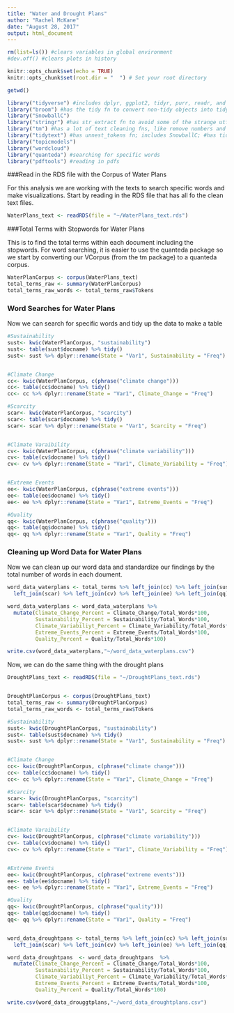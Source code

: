 ```yaml
---
title: "Water and Drought Plans"
author: "Rachel McKane"
date: "August 28, 2017"
output: html_document
---
```


```r
rm(list=ls()) #clears variables in global environment 
#dev.off() #clears plots in history

knitr::opts_chunk$set(echo = TRUE)
knitr::opts_chunk$set(root.dir = "  ") # Set your root directory 

getwd()
```

```r
library("tidyverse") #includes dplyr, ggplot2, tidyr, purr, readr, and tibble
library("broom") #has the tidy fn to convert non-tidy objects into tidy objects
library("SnowballC")
library("stringr") #has str_extract fn to avoid some of the strange utf-8 text encodings
library("tm") #has a lot of text cleaning fns, like remove numbers and punctuation; incl. NLP and slam
library("tidytext") #has unnest_tokens fn; includes SnowballC; #has tidy fn to convert topics into tidy format
library("topicmodels")
library("wordcloud")
library("quanteda") #searching for specific words
library("pdftools") #reading in pdfs
```


###Read in the RDS file with the Corpus of Water Plans

For this analysis we are working with the texts to search specific words and make visualizations. 
Start by reading in the RDS file that has all fo the clean text files. 

```r

WaterPlans_text <- readRDS(file = "~/WaterPlans_text.rds")

```


###Total Terms with Stopwords for Water Plans

This is to find the total terms within each document including the stopwords. For word searching, it is easier to use the quanteda package so we start by converting our VCorpus (from the tm package) to a quanteda corpus. 

```r

WaterPlanCorpus <- corpus(WaterPlans_text)
total_terms_raw <- summary(WaterPlanCorpus)
total_terms_raw_words <- total_terms_raw$Tokens


```

### Word Searches for Water Plans

Now we can search for specific words and tidy up the data to make a table

```r

#Sustainability
sust<- kwic(WaterPlanCorpus, "sustainability") 
sust<- table(sust$docname) %>% tidy()
sust<- sust %>% dplyr::rename(State = "Var1", Sustainability = "Freq")


#Climate Change
cc<- kwic(WaterPlanCorpus, c(phrase("climate change")))
cc<- table(cc$docname) %>% tidy()
cc<- cc %>% dplyr::rename(State = "Var1", Climate_Change = "Freq")

#Scarcity 
scar<- kwic(WaterPlanCorpus, "scarcity") 
scar<- table(scar$docname) %>% tidy()
scar<- scar %>% dplyr::rename(State = "Var1", Scarcity = "Freq")


#Climate Varaibility 
cv<- kwic(WaterPlanCorpus, c(phrase("climate variability")))
cv<- table(cv$docname) %>% tidy()
cv<- cv %>% dplyr::rename(State = "Var1", Climate_Variability = "Freq")


#Extreme Events
ee<- kwic(WaterPlanCorpus, c(phrase("extreme events")))
ee<- table(ee$docname) %>% tidy()
ee<- ee %>% dplyr::rename(State = "Var1", Extreme_Events = "Freq")

#Quality
qq<- kwic(WaterPlanCorpus, c(phrase("quality")))
qq<- table(qq$docname) %>% tidy()
qq<- qq %>% dplyr::rename(State = "Var1", Quality = "Freq")


```

### Cleaning up Word Data for Water Plans 

Now we can clean up our word data and standardize our findings by the total number of words in each doument.

```r

word_data_waterplans <- total_terms %>% left_join(cc) %>% left_join(sust) %>% 
  left_join(scar) %>% left_join(cv) %>% left_join(ee) %>% left_join(qq)

word_data_waterplans <- word_data_waterplans %>%
  mutate(Climate_Change_Percent = Climate_Change/Total_Words*100,
         Sustainability_Percent = Sustainability/Total_Words*100,
         Climate_Variabiliyt_Percent = Climate_Variability/Total_Words*100,
         Extreme_Events_Percent = Extreme_Events/Total_Words*100,
         Quality_Percent = Quality/Total_Words*100)

write.csv(word_data_waterplans,"~/word_data_waterplans.csv")

```


Now, we can do the same thing with the drought plans


```r

DroughtPlans_text <- readRDS(file = "~/DroughtPlans_text.rds")


DroughtPlanCorpus <- corpus(DroughtPlans_text)
total_terms_raw <- summary(DroughtPlanCorpus)
total_terms_raw_words <- total_terms_raw$Tokens

#Sustainability
sust<- kwic(DroughtPlanCorpus, "sustainability") 
sust<- table(sust$docname) %>% tidy()
sust<- sust %>% dplyr::rename(State = "Var1", Sustainability = "Freq")


#Climate Change
cc<- kwic(DroughtPlanCorpus, c(phrase("climate change")))
cc<- table(cc$docname) %>% tidy()
cc<- cc %>% dplyr::rename(State = "Var1", Climate_Change = "Freq")

#Scarcity 
scar<- kwic(DroughtPlanCorpus, "scarcity") 
scar<- table(scar$docname) %>% tidy()
scar<- scar %>% dplyr::rename(State = "Var1", Scarcity = "Freq")


#Climate Varaibility 
cv<- kwic(DroughtPlanCorpus, c(phrase("climate variability")))
cv<- table(cv$docname) %>% tidy()
cv<- cv %>% dplyr::rename(State = "Var1", Climate_Variability = "Freq")


#Extreme Events
ee<- kwic(DroughtPlanCorpus, c(phrase("extreme events")))
ee<- table(ee$docname) %>% tidy()
ee<- ee %>% dplyr::rename(State = "Var1", Extreme_Events = "Freq")

#Quality
qq<- kwic(DroughtPlanCorpus, c(phrase("quality")))
qq<- table(qq$docname) %>% tidy()
qq<- qq %>% dplyr::rename(State = "Var1", Quality = "Freq")


word_data_droughtpans <- total_terms %>% left_join(cc) %>% left_join(sust) %>% 
  left_join(scar) %>% left_join(cv) %>% left_join(ee) %>% left_join(qq)

word_data_droughtpans  <- word_data_droughtpans  %>%
  mutate(Climate_Change_Percent = Climate_Change/Total_Words*100,
         Sustainability_Percent = Sustainability/Total_Words*100,
         Climate_Variabiliyt_Percent = Climate_Variability/Total_Words*100,
         Extreme_Events_Percent = Extreme_Events/Total_Words*100,
         Quality_Percent = Quality/Total_Words*100)

write.csv(word_data_drouggtplans,"~/word_data_droughtplans.csv")


```
